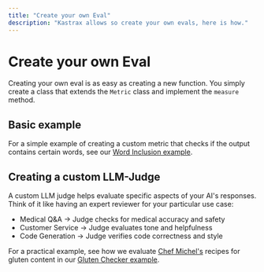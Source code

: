 ```yaml
---
title: "Create your own Eval"
description: "Kastrax allows so create your own evals, here is how."
---
```


# Create your own Eval

Creating your own eval is as easy as creating a new function. You simply create a class that extends the `Metric` class and implement the `measure` method.

## Basic example

For a simple example of creating a custom metric that checks if the output contains certain words, see our [Word Inclusion example](/examples/evals/word-inclusion).

## Creating a custom LLM-Judge

A custom LLM judge helps evaluate specific aspects of your AI's responses. Think of it like having an expert reviewer for your particular use case:

- Medical Q&A → Judge checks for medical accuracy and safety
- Customer Service → Judge evaluates tone and helpfulness
- Code Generation → Judge verifies code correctness and style

For a practical example, see how we evaluate [Chef Michel's](/docs/guides/chef-michel) recipes for gluten content in our [Gluten Checker example](/examples/evals/custom-eval).

